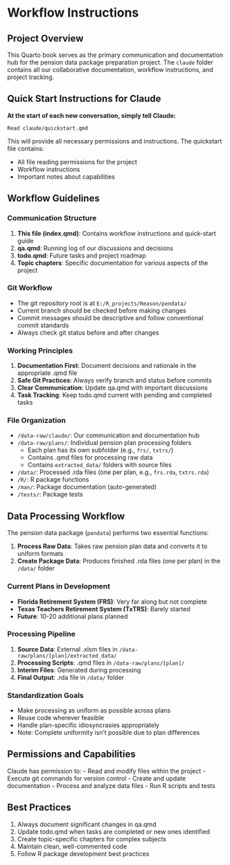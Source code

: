 # Workflow Instructions {.unnumbered}

## Project Overview

This Quarto book serves as the primary communication and documentation hub for the pension data package preparation project. The `claude` folder contains all our collaborative documentation, workflow instructions, and project tracking.

## Quick Start Instructions for Claude

**At the start of each new conversation, simply tell Claude:**

```
Read claude/quickstart.qmd
```

This will provide all necessary permissions and instructions. The quickstart file contains:

- All file reading permissions for the project
- Workflow instructions
- Important notes about capabilities

## Workflow Guidelines

### Communication Structure

1. **This file (index.qmd)**: Contains workflow instructions and quick-start guide
2. **qa.qmd**: Running log of our discussions and decisions
3. **todo.qmd**: Future tasks and project roadmap
4. **Topic chapters**: Specific documentation for various aspects of the project

### Git Workflow

- The git repository root is at `E:/R_projects/Reason/pendata/`
- Current branch should be checked before making changes
- Commit messages should be descriptive and follow conventional commit standards
- Always check git status before and after changes

### Working Principles

1. **Documentation First**: Document decisions and rationale in the appropriate .qmd file
2. **Safe Git Practices**: Always verify branch and status before commits
3. **Clear Communication**: Update qa.qmd with important discussions
4. **Task Tracking**: Keep todo.qmd current with pending and completed tasks

### File Organization

- `/data-raw/claude/`: Our communication and documentation hub
- `/data-raw/plans/`: Individual pension plan processing folders
  - Each plan has its own subfolder (e.g., `frs/`, `txtrs/`)
  - Contains .qmd files for processing raw data
  - Contains `extracted_data/` folders with source files
- `/data/`: Processed .rda files (one per plan, e.g., `frs.rda`, `txtrs.rda`)
- `/R/`: R package functions
- `/man/`: Package documentation (auto-generated)
- `/tests/`: Package tests

## Data Processing Workflow

The pension data package (`pendata`) performs two essential functions:

1. **Process Raw Data**: Takes raw pension plan data and converts it to uniform formats
2. **Create Package Data**: Produces finished .rda files (one per plan) in the `/data/` folder

### Current Plans in Development

- **Florida Retirement System (FRS)**: Very far along but not complete
- **Texas Teachers Retirement System (TxTRS)**: Barely started
- **Future**: 10-20 additional plans planned

### Processing Pipeline

1. **Source Data**: External .xlsm files in `/data-raw/plans/[plan]/extracted_data/`
2. **Processing Scripts**: .qmd files in `/data-raw/plans/[plan]/`
3. **Interim Files**: Generated during processing
4. **Final Output**: .rda file in `/data/` folder

### Standardization Goals

- Make processing as uniform as possible across plans
- Reuse code wherever feasible
- Handle plan-specific idiosyncrasies appropriately
- Note: Complete uniformity isn't possible due to plan differences

## Permissions and Capabilities

Claude has permission to:
- Read and modify files within the project
- Execute git commands for version control
- Create and update documentation
- Process and analyze data files
- Run R scripts and tests

## Best Practices

1. Always document significant changes in qa.qmd
2. Update todo.qmd when tasks are completed or new ones identified
3. Create topic-specific chapters for complex subjects
4. Maintain clean, well-commented code
5. Follow R package development best practices